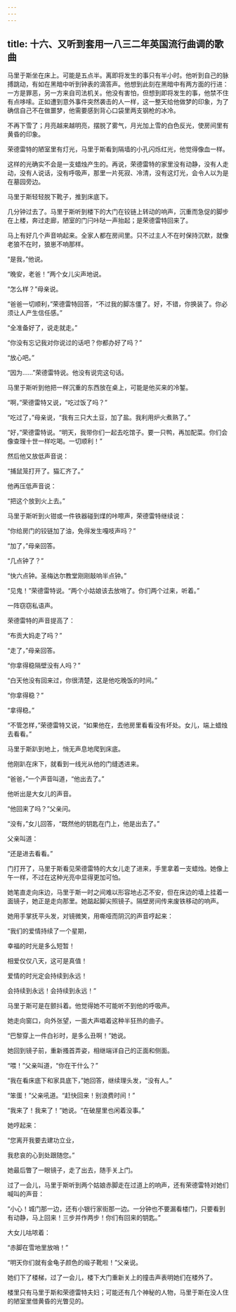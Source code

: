 ```yaml
---
---
---
```

title: 十六、又听到套用一八三二年英国流行曲调的歌曲
---




马里于斯坐在床上。可能是五点半。离即将发生的事只有半小时。他听到自己的脉搏跳动，有如在黑暗中听到钟表的滴答声。他想到此刻在黑暗中有两方面的行进：一方是罪恶，另一方来自司法机关。他没有害怕，但想到即将发生的事，他禁不住有点哆嗦。正如遭到意外事件突然袭击的人一样，这一整天给他做梦的印象，为了确信自己不在做噩梦，他需要感到背心口袋里两支钢枪的冰冷。

不再下雪了；月亮越来越明亮，摆脱了雾气，月光加上雪的白色反光，使房间里有黄昏的印象。

荣德雷特的陋室里有灯光，马里于斯看到隔墙的小孔闪烁红光，他觉得像血一样。

这样的光确实不会是一支蜡烛产生的。再说，荣德雷特的家里没有动静，没有人走动，没有人说话，没有呼吸声，那里一片死寂、冷清，没有这灯光，会令人以为是在墓园旁边。

马里于斯轻轻脱下靴子，推到床底下。

几分钟过去了。马里于斯听到楼下的大门在铰链上转动的响声，沉重而急促的脚步在上楼，奔过走廊，陋室的门闩咔哒一声抬起；是荣德雷特回来了。

马上有好几个声音响起来。全家人都在房间里。只不过主人不在时保持沉默，就像老狼不在时，狼崽不响那样。

“是我，”他说。

“晚安，老爸！”两个女儿尖声地说。

“怎么样？”母亲说。

“爸爸一切顺利，”荣德雷特回答，“不过我的脚冻僵了。好，不错，你换装了。你必须让人产生信任感。”

“全准备好了，说走就走。”

“你没有忘记我对你说过的话吧？你都办好了吗？”

“放心吧。”

“因为……”荣德雷特说。他没有说完这句话。

马里于斯听到他把一样沉重的东西放在桌上，可能是他买来的冷錾。

“啊，”荣德雷特又说，“吃过饭了吗？”

“吃过了，”母亲说，“我有三只大土豆，加了盐。我利用炉火煮熟了。”

“好，”荣德雷特说。“明天，我带你们一起去吃馆子。要一只鸭，再加配菜。你们会像查理十世一样吃喝。一切顺利！”

然后他又放低声音说：

“捕鼠笼打开了。猫汇齐了。”

他再压低声音说：

“把这个放到火上去。”

马里于斯听到火钳或一件铁器碰到煤的咔嚓声，荣德雷特继续说：

“你给房门的铰链加了油，免得发生嘎吱声吗？”

“加了，”母亲回答。

“几点钟了？”

“快六点钟。圣梅达尔教堂刚刚敲响半点钟。”

“见鬼！”荣德雷特说。“两个小姑娘该去放哨了。你们两个过来，听着。”

一阵窃窃私语声。

荣德雷特的声音提高了：

“布贡大妈走了吗？”

“走了，”母亲回答。

“你拿得稳隔壁没有人吗？”

“白天他没有回来过，你很清楚，这是他吃晚饭的时间。”

“你拿得稳？”

“拿得稳。”

“不管怎样，”荣德雷特又说，“如果他在，去他房里看看没有坏处。女儿，端上蜡烛去看看。”

马里于斯趴到地上，悄无声息地爬到床底。

他刚趴在床下，就看到一线光从他的门缝透进来。

“爸爸，”一个声音叫道，“他出去了。”

他听出是大女儿的声音。

“他回来了吗？”父亲问。

“没有，”女儿回答，“既然他的钥匙在门上，他是出去了。”

父亲叫道：

“还是进去看看。”

门打开了，马里于斯看见荣德雷特的大女儿走了进来，手里拿着一支蜡烛。她像上午一样，不过在这种光亮中显得更加可怕。

她笔直走向床边，马里于斯一时之间难以形容地忐忑不安，但在床边的墙上挂着一面镜子，她正是走向那里。她踮起脚尖照镜子。隔壁房间传来废铁移动的响声。

她用手掌抚平头发，对镜微笑，用嘶哑而阴沉的声音哼起来：


“我们的爱情持续了一个星期，

幸福的时光是多么短暂！

相爱仅仅八天，这可是真值！

爱情的时光定会持续到永远！

会持续到永远！会持续到永远！”


马里于斯可是在颤抖着。他觉得她不可能听不到他的呼吸声。

她走向窗口，向外张望，一面大声唱着这种半狂热的曲子。

“巴黎穿上一件白衫时，是多么丑啊！”她说。

她回到镜子前，重新搔首弄姿，相继端详自己的正面和侧面。

“喂！”父亲叫道，“你在干什么？”

“我在看床底下和家具底下，”她回答，继续理头发，“没有人。”

“笨蛋！”父亲吼道。“赶快回来！别浪费时间！”

“我来了！我来了！”她说。“在破屋里也闲着没事。”

她哼起来：


“您离开我要去建功立业，

我悲哀的心到处跟随您。”


她最后瞥了一眼镜子，走了出去，随手关上门。

过了一会儿，马里于斯听到两个姑娘赤脚走在过道上的响声，还有荣德雷特对她们喊叫的声音：

“小心！城门那一边，还有小银行家街那一边。一分钟也不要漏看楼门，只要看到有动静，马上回来！三步并作两步！你们有回来的钥匙。”

大女儿咕哝着：

“赤脚在雪地里放哨！”

“明天你们就有金龟子颜色的缎子靴啦！”父亲说。

她们下了楼梯，过了一会儿，楼下大门重新关上的撞击声表明她们在楼外了。

楼里只有马里于斯和荣德雷特夫妇；可能还有几个神秘的人物，马里于斯在没人住的陋室里借黄昏的光瞥见的。